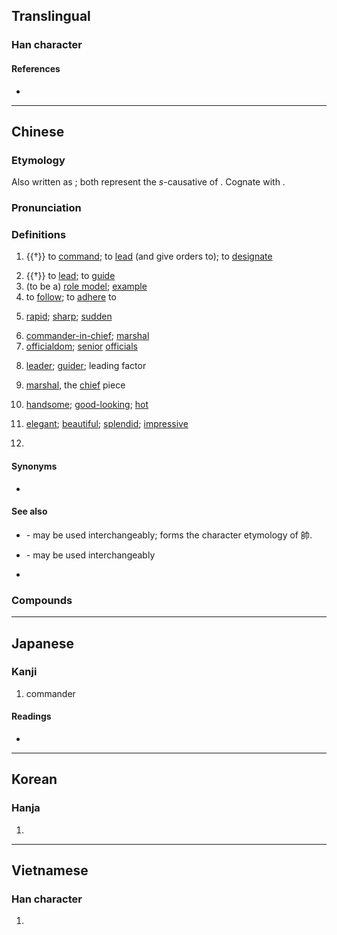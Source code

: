 {{character info/new}}
{{also|帅|師}}
==Translingual==

===Han character===
{{Han char|rn=50|rad=巾|as=06|sn=9|four=24727|canj=HRLB|ids=⿰𠂤巾}}

====References====
* {{Han ref|kx=0331.110|dkj=08886|dj=0636.250|hdz=10737.020|uh=5E25|ud=24101|bh=ABD3|bd=43987}}

----

==Chinese==
{{zh-forms|s=帅}}

===Etymology===
Also written as {{och-l|率|to lead}}; both represent the ''s''-causative of {{och-l|律|to follow}}. Cognate with {{cog|bo|སྲིད||commander, leader}}.

===Pronunciation===
{{zh-pron
|m=shuài
|c=seoi3
|h=pfs=sai
|md=só̤i
|mn=sòe
|w=2se,2sa
|mc=y
|oc=y
|ma=y
|cat=n
}}

===Definitions===
{{zh-hanzi}}

# {{†}} {{lb|zh|military}} to [[command]]; to [[lead]] (and give orders to); to [[designate]]
#: {{zh-x|上 帥 士 以 人 之 所 戴，則 上下 和。|If the king '''appoints''' respected officers '''as commanders''', there will be harmony in the military.|CL|ref=Guanzi}}
# {{†}} to [[lead]]; to [[guide]]
# (to be a) [[role model]]; [[example]]
# to [[follow]]; to [[adhere]] to
#: {{zh-x|帥教|to follow guidance}}
# [[rapid]]; [[sharp]]; [[sudden]]
#: {{zh-x|帥然|suddenly, rapidly}}
#: {{zh-x|帥爾|rapidly}}
# [[commander-in-chief]]; [[marshal]]
# [[officialdom]]; [[senior]] [[official]]s
# {{lb|zh|of a person or a thing}} [[leader]]; [[guider]]; leading factor
# {{lb|zh|Xiangqi}} [[marshal]], the [[chief]] piece
# {{lb|zh|colloquial|of men}} [[handsome]]; [[good-looking]]; [[hot]]
#: {{zh-x|帥呆|to be very good-looking}}
#: {{zh-x|帥哥|handsome guy}}
# {{lb|zh|colloquial}} [[elegant]]; [[beautiful]]; [[splendid]]; [[impressive]]
# {{surname|lang=zh}}

====Synonyms====
* {{sense|handsome}} {{q|Cantonese}} {{zh-l|型|tr=jing4}}

====See also====
* {{zh-l|帨|shawl, mantelet}} - may be used interchangeably; forms the character etymology of 帥.
* {{zh-l|率|shuài|to lead}} - may be used interchangeably
* {{zh-l|將|jiàng|officer}}

===Compounds===
{{zh-der|大元帥|將帥|領帥|帥才|帥長|帥臣|帥乘|帥從|帥導|帥道|帥甸|帥爾|帥伏|帥服|帥府|帥哥|帥教|帥閫|帥厉|帥然|帥使|帥示|帥首|帥司|帥臺|帥先|帥行|帥性|帥意|帥繇|帥由|帥垣|帥座|帥職|統帥|元帥|主帥|不良帥|大帥|帥令|帥字旗|帥氣|師帥|掛帥|棄車保帥|玩帥|統帥權}}

----

==Japanese==

===Kanji===
{{ja-kanji|grade=c|rs=巾06}}

# commander

====Readings====
* {{ja-readings|on=[[そつ]] (sotsu), [[すい]] (sui)|kun=[[ひきいる]] (hikiiru), [[そつ]] (sotsu)}}

----

==Korean==

===Hanja===
{{ko-hanja|hangeul=[[솔]], [[수]]|rv=sol, su|mr=sol, su}}

# {{defn|lang=ko|sort=巾06}}

----

==Vietnamese==

===Han character===
{{vi-hantu|[[suất]], [[súy]], [[suý]], [[soái]]|rs=巾06}}

# {{defn|lang=vi|sort=巾06}}
